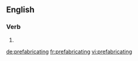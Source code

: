 ==English==

===Verb===
{{head|en|present participle}}

# {{present participle of|prefabricate|lang=en|nocat=1}}

[[de:prefabricating]]
[[fr:prefabricating]]
[[vi:prefabricating]]
